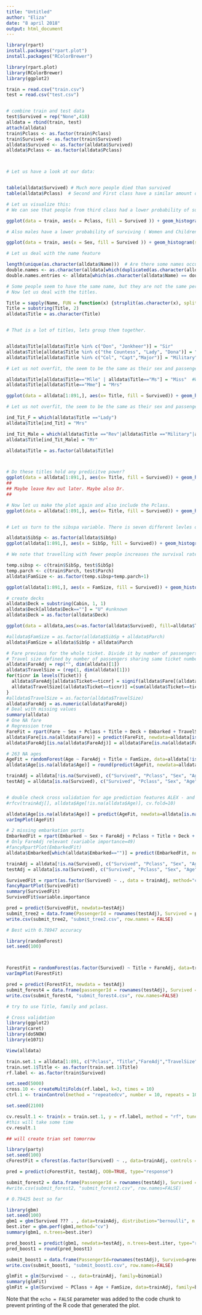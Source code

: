 ```yaml
---
title: "Untitled"
author: "Eliza"
date: "8 april 2018"
output: html_document
---
```


``` r
library(rpart)
install.packages("rpart.plot")
install.packages("RColorBrewer")

library(rpart.plot)
library(RColorBrewer)
library(ggplot2)

train = read.csv("train.csv")
test = read.csv("test.csv")


# combine train and test data
test$Survived = rep("None",418)
alldata = rbind(train, test)
attach(alldata)
train$Pclass <- as.factor(train$Pclass)
train$Survived <- as.factor(train$Survived)
alldata$Survived <- as.factor(alldata$Survived)
alldata$Pclass <- as.factor(alldata$Pclass)



# Let us have a look at our data:


table(alldata$Survived) # Much more people died than survived
table(alldata$Pclass)  # Second and First class have a similar amount of people, third has many. 

# Let us visualize this:
# We can see that people from third class had a lower probability of surviving than people from the other classes.

ggplot(data = train, aes(x = Pclass, fill = Survived )) + geom_histogram(stat = "count")

# Also males have a lower probability of surviving ( Women and Children first?)

ggplot(data = train, aes(x = Sex, fill = Survived )) + geom_histogram(stat = "count")

# Let us deal with the name feature

length(unique(as.character(alldata$Name)))  # Are there some names occurring two times?
double.names <- as.character(alldata[which(duplicated(as.character(alldata$Name))),"Name"])
double.names.entries <- alldata[which(as.character(alldata$Name) == double.names[1]|as.character(alldata$Name) == double.names[2]),]

# Some people seem to have the same name, but they are not the same person. 
# Now let us deal with the titles.

Title = sapply(Name, FUN = function(x) {strsplit(as.character(x), split='[,.]')[[1]][2]})
Title = substring(Title, 2)
alldata$Title = as.character(Title)


# That is a lot of titles, lets group them together.


alldata$Title[alldata$Title %in% c("Don", "Jonkheer")] = "Sir"
alldata$Title[alldata$Title %in% c("the Countess", "Lady", "Dona")] = "Lady"
alldata$Title[alldata$Title %in% c("Col", "Capt","Major")] = "Military"

# Let us not overfit, the seem to be the same as their sex and passenger class

alldata$Title[alldata$Title=="Mlle" | alldata$Title=="Ms"] = "Miss"  #We are assuming here that all Ms are not married, maybe consider a change.
alldata$Title[alldata$Title=="Mme"] = "Mrs"

ggplot(data = alldata[1:891,], aes(x= Title, fill = Survived)) + geom_histogram(stat = "count")

# Let us not overfit, the seem to be the same as their sex and passenger class

ind_Tit_F = which(alldata$Title =="Lady")
alldata$Title[ind_Tit] = "Mrs"

ind_Tit_Male = which(alldata$Title =="Rev"|alldata$Title =="Military"|alldata$Title =="Dr"|alldata$Title =="Sir")
alldata$Title[ind_Tit_Male] = "Mr"

alldata$Title = as.factor(alldata$Title)



# Do these titles hold any predicitve power?
ggplot(data = alldata[1:891,], aes(x= Title, fill = Survived)) + geom_histogram(stat = "count")
##
## Maybe leave Rev out later. Maybe also Dr.
##

# Now let us make the plot again and also include the Pclass.
ggplot(data = alldata[1:891,], aes(x= Title, fill = Survived)) + geom_histogram(stat = "count", binwidth = 0.6) + facet_wrap("Pclass")


# Let us turn to the sibspa variable. There is seven different levles of this variable. We will convert it into a factor and take a look at its predictive power.

alldata$SibSp <- as.factor(alldata$SibSp)
ggplot(alldata[1:891,], aes(x = SibSp, fill = Survived)) + geom_histogram(stat= "count", binwidth = 0.6) + facet_wrap(~Pclass+Title)

# We note that travelling with fewer people increases the survival rate in some cases. Especially for Master and Miss. To be able to take this into account, we create a family size variable. 

temp.sibsp <- c(train$SibSp, test$SibSp)
temp.parch <- c(train$Parch, test$Parch)
alldata$FamSize <- as.factor(temp.sibsp+temp.parch+1)

ggplot(alldata[1:891,], aes(x = FamSize, fill = Survived)) + geom_histogram(stat= "count", binwidth = 0.6) + facet_wrap(~Pclass+Title)

# create decks
alldata$Deck = substring(Cabin, 1, 1)
alldata$Deck[alldata$Deck==""] = "U" #unknown
alldata$Deck = as.factor(alldata$Deck)

ggplot(data = alldata,aes(x=as.factor(alldata$Survived), fill=alldata$Title)) + geom_bar(stat="count") 

#alldata$FamSize = as.factor(alldata$SibSp + alldata$Parch)
alldata$FamSize = alldata$SibSp + alldata$Parch

# Fare previous for the whole ticket. Divide it by number of passengers per ticket to get fare per passenger. 
# Travel size defined by number of passengers sharing same ticket number. Similar to FamSize but takes friend groups into account
alldata$FareAdj = rep("", dim(alldata)[1])
alldata$TravelSize = (rep(1, dim(alldata)[1]))
for(ticnr in levels(Ticket)) {
  alldata$FareAdj[alldata$Ticket==ticnr] = signif(alldata$Fare[(alldata$Ticket==ticnr)]/sum(alldata$Ticket==ticnr),4)
  alldata$TravelSize[(alldata$Ticket==ticnr)] =(sum(alldata$Ticket==ticnr))
}
#alldata$TravelSize = as.factor(alldata$TravelSize)
alldata$FareAdj = as.numeric(alldata$FareAdj)
# Deal with missing values
summary(alldata)
# One NA fare
# Regression tree
FareFit = rpart(Fare ~ Sex + Pclass + Title + Deck + Embarked + TravelSize + FamSize, data=alldata[!is.na(alldata$Fare),], method="anova")
alldata$Fare[is.na(alldata$Fare)] = predict(FareFit, newdata=alldata[is.na(alldata$Fare),])
alldata$FareAdj[is.na(alldata$FareAdj)] = alldata$Fare[is.na(alldata$FareAdj)]/sum(alldata$Ticket == alldata$Ticket[is.na(alldata$FareAdj)])

# 263 NA ages
AgeFit = randomForest(Age ~ FareAdj + Title + FamSize, data=alldata[!is.na(alldata$Age),], importance=TRUE, ntrees=500)
alldata$Age[is.na(alldata$Age)] = round(predict(AgeFit, newdata=alldata[is.na(alldata$Age),]))

trainAdj = alldata[!is.na(Survived), c("Survived", "Pclass", "Sex", "Age","Embarked", "Deck", "Title", "FamSize", "FareAdj", "TravelSize")]
testAdj = alldata[is.na(Survived), c("Survived", "Pclass", "Sex", "Age","Embarked", "Deck", "Title", "FamSize", "FareAdj", "TravelSize")]


# double check cross validation for age prediction features ALEX - and check whether features correct
#rfcv(trainAdj[], alldata$Age[!is.na(alldata$Age)], cv.fold=10)

alldata$Age[is.na(alldata$Age)] = predict(AgeFit, newdata=alldata[is.na(alldata$Age),])
varImpPlot(AgeFit)

```

```r



# 2 missing embarkation ports
EmbarkedFit = rpart(Embarked ~ Sex + FareAdj + Pclass + Title + Deck + Age + FamSize + TravelSize, data=alldata[alldata$Embarked!="",], method="class", maxdepth=3) # decision tree with max depth of 3 to prevent overfitting
# Only FareAdj relevant (variable importance=49)
#fancyRpartPlot(EmbarkedFit)
alldata$Embarked[which(alldata$Embarked=="")] = predict(EmbarkedFit, newdata=alldata[alldata$Embarked=="",], type="class")

trainAdj = alldata[!is.na(Survived), c("Survived", "Pclass", "Sex", "Age","Embarked", "Deck", "Title", "FamSize", "FareAdj", "TravelSize")]
testAdj = alldata[is.na(Survived), c("Survived", "Pclass", "Sex", "Age","Embarked", "Deck", "Title", "FamSize", "FareAdj", "TravelSize")]

```




``` r
SurvivedFit = rpart(as.factor(Survived) ~ ., data = trainAdj, method="class")
fancyRpartPlot(SurvivedFit)
summary(SurvivedFit)
SurvivedFit$variable.importance

pred = predict(SurvivedFit, newdata=testAdj)
submit_tree2 = data.frame(PassengerId = rownames(testAdj), Survived = pred)
write.csv(submit_tree2, "submit_tree2.csv", row.names = FALSE)

# Best with 0.78947 accuracy

```





``` r
library(randomForest)
set.seed(100)



ForestFit = randomForest(as.factor(Survived) ~ Title + FareAdj, data=trainAdj, importance=TRUE, ntree=5000)
varImpPlot(ForestFit)

pred = predict(ForestFit, newdata = testAdj)
submit_forest4 = data.frame(passengerId = rownames(testAdj), Survived = pred)
write.csv(submit_forest4, "submit_forest4.csv", row.names=FALSE)

# try to use Title, family and pclass.

```

``` r
# Cross validation
library(ggplot2)
library(caret)
library(doSNOW)
library(e1071)

View(alldata)

train.set.1 = alldata[1:891, c("Pclass", "Title","FareAdj","TravelSize")]
train.set.1$Title <- as.factor(train.set.1$Title)
rf.label <- as.factor(train$Survived)

set.seed(5000)
cross.10 <- createMultiFolds(rf.label, k=3, times = 10)
ctrl.1 <- trainControl(method = "repeatedcv", number = 10, repeats = 10, index = cross.10)

set.seed(2100)

cv.result.1 <- train(x = train.set.1, y = rf.label, method = "rf", tuneLength = 3, ntree = 1000, trControl = ctrl.1 )
#this will take some time
cv.result.1

## will create trian set tomorrow

```


``` r
library(party)
set.seed(100)
cForestFit = cforest(as.factor(Survived) ~ ., data=trainAdj, controls = cforest_control(ntree=5000, mtry = 9))

pred = predict(cForestFit, testAdj, OOB=TRUE, type="response")

submit_forest2 = data.frame(PassengerId = rownames(testAdj), Survived = pred)
#write.csv(submit_forest2, "submit_forest2.csv", row.names=FALSE)

# 0.79425 best so far

```

``` r
library(gbm)
set.seed(100)
gbm1 = gbm(Survived ??? . , data=trainAdj, distribution="bernoulli", n.trees=10000, cv.folds=5, interaction.depth=4)
best.iter = gbm.perf(gbm1,method="cv")
summary(gbm1, n.trees=best.iter)

pred_boost1 = predict(gbm1, newdata=testAdj, n.trees=best.iter, type="response")
pred_boost1 = round(pred_boost1)

submit_boost1 = data.frame(PassengerId=rownames(testAdj), Survived=pred_boost1)
write.csv(submit_boost1, "submit_boost1.csv", row.names=FALSE)

```


``` r
glmFit = glm(Survived ~ ., data=trainAdj, family=binomial)
summary(glmFit)
glmFit = glm(Survived ~ PClass + Age + FamSize, data=trainAdj, family=binomial)

```

Note that the `echo = FALSE` parameter was added to the code chunk to prevent printing of the R code that generated the plot.
